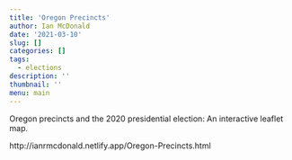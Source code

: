 ```yaml
---
title: 'Oregon Precincts'
author: Ian McDonald
date: '2021-03-10'
slug: []
categories: []
tags:
  - elections
description: ''
thumbnail: ''
menu: main
---
```


Oregon precincts and the 2020 presidential election:  An interactive leaflet map.

http://ianrmcdonald.netlify.app/Oregon-Precincts.html


